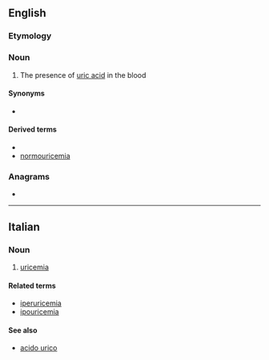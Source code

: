 ==English==

===Etymology===
{{suffix|en|uric|emia}}

===Noun===
{{en-noun|-}}

# {{lb|en|medicine}} The presence of [[uric acid]] in the blood

====Synonyms====
* {{l|en|uricacidemia}}

====Derived terms====
* {{l|en|hypouricemia}}
* [[normouricemia]]

===Anagrams===
* {{anagrams|en|Mauricie}}

----

==Italian==

===Noun===
{{it-noun|f}}

# {{lb|it|pathology}} [[#English|uricemia]]

====Related terms====
* [[iperuricemia]]
* [[ipouricemia]]

====See also====
* [[acido urico]]